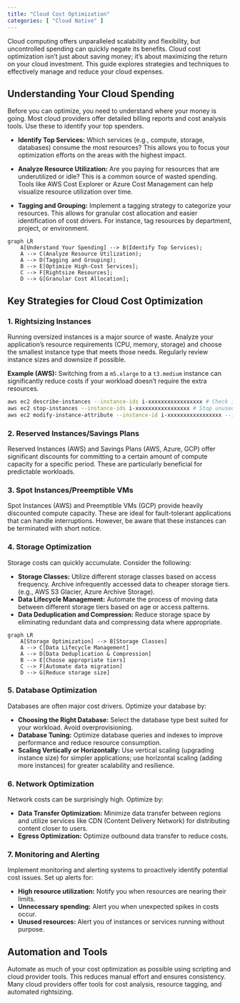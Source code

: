 ```yaml
---
title: "Cloud Cost Optimization"
categories: [ "Cloud Native" ]
---
```


Cloud computing offers unparalleled scalability and flexibility, but uncontrolled spending can quickly negate its benefits. Cloud cost optimization isn't just about saving money; it's about maximizing the return on your cloud investment. This guide explores strategies and techniques to effectively manage and reduce your cloud expenses.

## Understanding Your Cloud Spending

Before you can optimize, you need to understand where your money is going. Most cloud providers offer detailed billing reports and cost analysis tools. Use these to identify your top spenders.

-   **Identify Top Services:** Which services (e.g., compute, storage, databases) consume the most resources? This allows you to focus your optimization efforts on the areas with the highest impact.

-   **Analyze Resource Utilization:** Are you paying for resources that are underutilized or idle? This is a common source of wasted spending. Tools like AWS Cost Explorer or Azure Cost Management can help visualize resource utilization over time.

-   **Tagging and Grouping:** Implement a tagging strategy to categorize your resources.
 This allows for granular cost allocation and easier identification of cost drivers. For instance, tag resources by department, project, or environment.

```mermaid
graph LR
    A[Understand Your Spending] --> B(Identify Top Services);
    A --> C(Analyze Resource Utilization);
    A --> D(Tagging and Grouping);
    B --> E[Optimize High-Cost Services];
    C --> F[Rightsize Resources];
    D --> G[Granular Cost Allocation];
```

## Key Strategies for Cloud Cost Optimization

### 1. Rightsizing Instances

Running oversized instances is a major source of waste. Analyze your application's resource requirements (CPU, memory, storage) and choose the smallest instance type that meets those needs. Regularly review instance sizes and downsize if possible.

**Example (AWS):** Switching from a `m5.xlarge` to a `t3.medium` instance can significantly reduce costs if your workload doesn't require the extra resources.

``` bash
aws ec2 describe-instances --instance-ids i-xxxxxxxxxxxxxxxxx # Check instance type
aws ec2 stop-instances --instance-ids i-xxxxxxxxxxxxxxxxx # Stop unused instances
aws ec2 modify-instance-attribute --instance-id i-xxxxxxxxxxxxxxxxx --instance-type t3.medium # Change instance type
```

### 2. Reserved Instances/Savings Plans

Reserved Instances (AWS) and Savings Plans (AWS, Azure, GCP) offer significant discounts for committing to a certain amount of compute capacity for a specific period. These are particularly beneficial for predictable workloads.

### 3. Spot Instances/Preemptible VMs

Spot Instances (AWS) and Preemptible VMs (GCP) provide heavily discounted compute capacity. These are ideal for fault-tolerant applications that can handle interruptions. However, be aware that these instances can be terminated with short notice.

### 4. Storage Optimization

Storage costs can quickly accumulate. Consider the following:

-   **Storage Classes:** Utilize different storage classes based on access frequency. Archive infrequently accessed data to cheaper storage tiers. (e.g., AWS S3 Glacier, Azure Archive Storage).
-   **Data Lifecycle Management:** Automate the process of moving data between different storage tiers based on age or access patterns.
-   **Data Deduplication and Compression:** Reduce storage space by eliminating redundant data and compressing data where appropriate.

```mermaid
graph LR
    A[Storage Optimization] --> B[Storage Classes]
    A --> C[Data Lifecycle Management]
    A --> D[Data Deduplication & Compression]
    B --> E[Choose appropriate tiers]
    C --> F[Automate data migration]
    D --> G[Reduce storage size]
```

### 5. Database Optimization

Databases are often major cost drivers. Optimize your database by:

-   **Choosing the Right Database:** Select the database type best suited for your workload. Avoid overprovisioning.
-   **Database Tuning:** Optimize database queries and indexes to improve performance and reduce resource consumption.
-   **Scaling Vertically or Horizontally:** Use vertical scaling (upgrading instance size) for simpler applications; use horizontal scaling (adding more instances) for greater scalability and resilience.

### 6. Network Optimization

Network costs can be surprisingly high. Optimize by:

-   **Data Transfer Optimization:** Minimize data transfer between regions and utilize services like CDN (Content Delivery Network) for distributing content closer to users.
-   **Egress Optimization:** Optimize outbound data transfer to reduce costs.

### 7. Monitoring and Alerting

Implement monitoring and alerting systems to proactively identify potential cost issues. Set up alerts for:

-   **High resource utilization:** Notify you when resources are nearing their limits.
-   **Unnecessary spending:** Alert you when unexpected spikes in costs occur.
-   **Unused resources:** Alert you of instances or services running without purpose.

## Automation and Tools

Automate as much of your cost optimization as possible using scripting and cloud provider tools. This reduces manual effort and ensures consistency. Many cloud providers offer tools for cost analysis, resource tagging, and automated rightsizing.